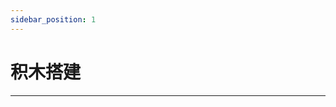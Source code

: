 ```yaml
---
sidebar_position: 1
---
```





# 积木搭建
---

<cardbox>
  <card
    href="./nezhaa-inventors-kit/"
    title="36合1哪吒A科学套装"
    description="小小科学家(Starter Kit)套件是ELECFREAKS团队出品的micro:bit入门套件。
ElecFreaks Micro：bit 小小科学家专为那些学习电路和编程知识的人们而设计。 该套件提供了一些基本的电子元件，如LED，按钮，蜂鸣器，温度传感器，舵机和电机等。 Micro：bit小小科学家套件可以帮助您进入一个美好的电子世界。"
    img={nezhaa_inventors_kit_Icon}
  />
</cardbox>
